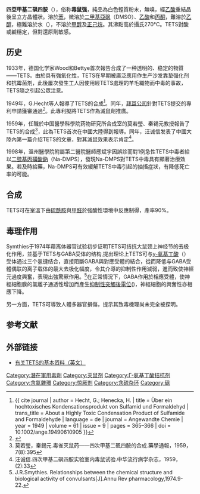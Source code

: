 {{CJK-New-Char|44EC|ver=A}}
{{Chembox
|  Reference = <ref>''[[Merck_Index|Merck Index]]'', 11th Edition, '''9158'''.</ref>
|  ImageFileL1 = Tetramethylenedisulfotetramine.png
|  ImageSizeL1 = 100px
|  ImageFileR1 = Tetramethylenedisulfotetramine3D.png
|  ImageSizeR1 = 120px
|  IUPACName = 2,6-二硫杂-1,3,5,7-四氮杂三环[3,3,1,1<sup>3,7</sup>]癸烷-2,2,6,6-四氧化物
|  OtherNames = Tetramine
|  Section1 = {{Chembox Identifiers
|  CASNo = 80-12-6
|  CASNo_Ref = {{cascite|correct|??}}
|  Abbreviations  =  TETS,TET,DSTA
|  InChI  =  1/C4H8N4O4S2/c9-13(10)5-1-6-3-8(13)4-7(2-5)14(6,11)12/h1-4H2
|  InChIKey  =  AGGKEGLBGGJEBZ-UHFFFAOYAA
|  PubChem  =  64148
|  SMILES  =  C1N2CN3CN(S2(=O)=O)CN1S3(=O)=O
|  ChemSpiderID_Ref = {{chemspidercite|correct|chemspider}}
|  ChemSpiderID = 57722
|  StdInChI_Ref = {{stdinchicite|correct|chemspider}}
|  StdInChI = 1S/C4H8N4O4S2/c9-13(10)5-1-6-3-8(13)4-7(2-5)14(6,11)12/h1-4H2
|  StdInChIKey_Ref = {{stdinchicite|correct|chemspider}}
|  StdInChIKey = AGGKEGLBGGJEBZ-UHFFFAOYSA-N
|  SMILE2S = O=S1(=O)N2CN3CN1CN(C2)S3(=O)=O
}}
|Section2 = {{Chembox Properties
|  Formula = C<sub>4</sub>H<sub>8</sub>N<sub>4</sub>O<sub>4</sub>S<sub>2</sub>
|  MolarMass = 240.26 
|  Appearance = 白色輕質粉末
|  Density =
|  MeltingPt = 255-260 °C（分解）
|  BoilingPt =
|  Solubility = 0.25 mg/mL
  }}
|Section3 = {{Chembox Hazards
|  MainHazards = 極毒
|  FlashPt =
|  Autoignition =
|  LD50 = 0.2025 mg/kg（小鼠經口）
  }}
}}
'''四亞甲基二砜四胺'''（{{lang|en|tetramethylenedisulfotetramine,'''TETS'''}}），俗称'''毒鼠强'''，純品為白色輕質粉末，無嗅，經[[乙酸|乙酸]]重結晶後呈立方晶體狀。溶於[[苯|苯]]，微溶於[[二甲基亞砜|二甲基亞砜]]（DMSO）、[[乙酸|乙酸]]和[[丙酮|丙酮]]，難溶於[[乙醇|乙醇]]，極難溶於水（{{lang|en|0.25mg/ml}}），不溶於[[甲醇|甲醇]]及[[正己烷|正己烷]]。其沸點高於攝氏270°C。TETS對酸或鹼穩定，但對還原劑敏感。

==历史==
1933年，德国化学家Wood和Bettye首次報告合成了一种透明的、稳定的物質——TETS{{fact}}。由於具有強氧化性，TETS在早期被廣泛應用作生产沙发靠垫强化剂和抗霉菌剂，此後屢次發生工人因使用經TETS處理的羊毛織物而中毒的事故，TETS隨之引起公眾注意。

1949年，G.Hecht等人報導了TETS的合成<ref>{{ cite journal | author = Hecht, G.; Henecka, H. | title = Über ein hochtoxisches Kondensationsprodukt von Sulfamid und Formaldehyd | trans_title = About a Highly Toxic Condensation Product of Sulfamide and Formaldehyde | language = de | journal = Angewandte Chemie | year = 1949 | volume = 61 | issue = 9 | pages = 365–366 | doi = 10.1002/ange.19490610905 }}</ref>。同年，[[拜耳公司|拜耳公司]]針對TETS提交的專利申請獲審通過<ref>{{US patent|2650186}}</ref>。此專利擬將TETS作為滅鼠劑推廣。

1959年，任職於中国醫學科學院药物研究所合成室的莫若瑩、秦锡元教授報告了TETS的合成<ref>莫若瑩，秦錫元.毒雀灭鼠药——四次甲基二碸四胺的合成.藥學通報，1959，7(8):395</ref>，此為TETS首次在中國大陸得到報導。同年，汪诚信发表了中國大陸內第一篇介绍TETS的文章，對其滅鼠效果表示肯定<ref>汪诚信.四次甲基二砜四胺实验室内毒鼠试验.中华流行病学杂志，1959，(2):33</ref>。

1998年，溫州醫學院附屬第二醫院醫師應斌宇因誤診而對1例急性TETS中毒者給以[[二巰基丙磺酸鈉|二巰基丙磺酸鈉]]（Na-DMPS），發現Na-DMPS對TETS中毒具有顯著治療效果。若及時給藥，Na-DMPS可有效緩解TETS中毒引起的抽搐症狀，有降低死亡率的可能。

==合成==
TETS可在室溫下由[[硫酰胺|硫酰胺]]與[[甲醛|甲醛]]於強酸性環境中反應制得，產率90%。

==毒理作用==
{{medical}}

Symthies于1974年藉离体器官试验初步证明TETS可拮抗大鼠颈上神经节的去极化作用，並基于TETS与GABA受体的结构,提出理论上TETS可与[[γ-氨基丁酸|γ-氨基丁酸]]（{{lang|en|γ-Aminobutyric acid,GABA}}）受体通过三个氢键结合，直接阻斷GABA與對應受體的結合，從而降低与GABA受體偶联的离子载体的最大去极化幅度，令其介導的抑制性作用減弱，進而致使神經元過度興奮，表現出強驚厥作用。<ref>J.R.Smythies. Relationships between the chemical structure and biological activity of convulsants[J].Annu Rev pharmacology,1974.9-22.</ref>在正常情況下，GABA作用於相應受體，使神經細胞膜的氯離子通透性增加而產生[[抑制性突觸後電位|抑制性突觸後電位]]({{lang|en|Inhibitory postsynaptic potential, IPSP}})，神經細胞的興奮性亦相應下降。

另一方面，TETS可導致人體多器官損傷，提示其致毒機理尚未完全被探明。

==参考文献==
<div class="references-small">
<references />
</div>

==外部链接==
* [http://www.inchem.org/documents/pims/chemical/pim982.htm 有关TETS的基本资料（英文）]{{Wayback|url=http://www.inchem.org/documents/pims/chemical/pim982.htm |date=20060903024742 }}

[[Category:潛在軍用毒劑|Category:潛在軍用毒劑]]
[[Category:灭鼠剂|Category:灭鼠剂]]
[[Category:Γ-氨基丁酸拮抗剂|Category:Γ-氨基丁酸拮抗剂]]
[[Category:含氮雜環|Category:含氮雜環]]
[[Category:惊厥剂|Category:惊厥剂]]
[[Category:含硫杂环|Category:含硫杂环]]
[[Category:砜|Category:砜]]